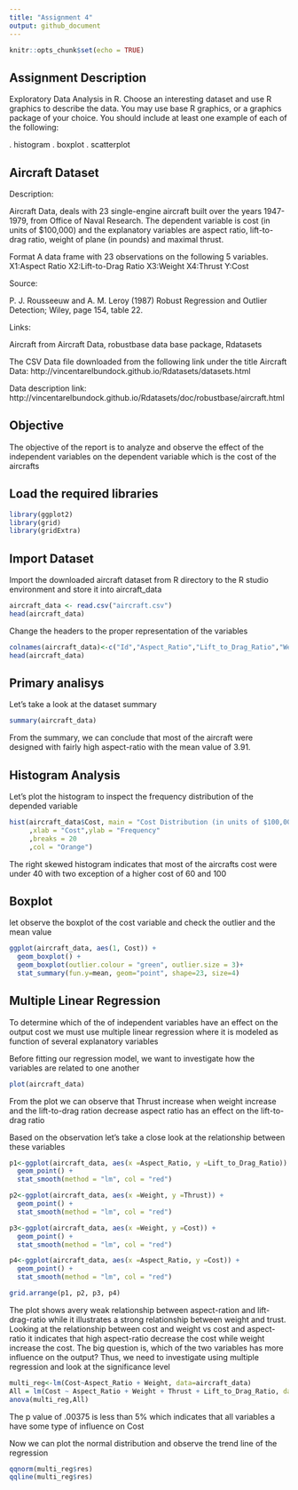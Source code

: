 ---
title: "Assignment 4"
output: github_document
---

```{r setup, include=FALSE}
knitr::opts_chunk$set(echo = TRUE)
```

## Assignment Description  

Exploratory Data Analysis in R. Choose an interesting dataset and use R graphics to describe the data. You may use base R graphics, or a graphics package of your choice. You should include at least one example of each of the following:

. histogram
. boxplot
. scatterplot

## Aircraft Dataset

Description: 

Aircraft Data, deals with 23 single-engine aircraft built over the years 1947-1979, from Office of Naval Research. The dependent variable is cost (in units of \$100,000) and the explanatory variables are aspect ratio, lift-to-drag ratio, weight of plane (in pounds) and maximal thrust.

Format 
A data frame with 23 observations on the following 5 variables.
X1:Aspect Ratio
X2:Lift-to-Drag Ratio
X3:Weight
X4:Thrust
Y:Cost

Source:

P. J. Rousseeuw and A. M. Leroy (1987) Robust Regression and Outlier Detection; Wiley, page 154, table 22.

Links: 

Aircraft from Aircraft Data, robustbase data base package, Rdatasets

The CSV Data file downloaded from the following link under the title Aircraft Data:
        http://vincentarelbundock.github.io/Rdatasets/datasets.html

Data description link: 
        http://vincentarelbundock.github.io/Rdatasets/doc/robustbase/aircraft.html

## Objective 
The objective of the report is to analyze and observe the effect of the independent variables on the dependent variable which is the cost of the aircrafts

## Load the required libraries 

```{r}

library(ggplot2)
library(grid)
library(gridExtra)
```

## Import Dataset

Import the downloaded aircraft dataset from R directory to the R studio environment and store it into aircraft_data

```{r}
aircraft_data <- read.csv("aircraft.csv")
head(aircraft_data)
```

Change the headers to the proper representation of the variables

```{r}
colnames(aircraft_data)<-c("Id","Aspect_Ratio","Lift_to_Drag_Ratio","Weight","Thrust","Cost")
head(aircraft_data)
```

## Primary analisys 

Let's take a look at the dataset summary
```{r}
summary(aircraft_data)
```

From the summary, we can conclude that most of the aircraft were designed with fairly high aspect-ratio with the mean value of 3.91. 

## Histogram Analysis

Let's plot the histogram to inspect the frequency distribution of the depended variable

```{r}
hist(aircraft_data$Cost, main = "Cost Distribution (in units of $100,000)"
     ,xlab = "Cost",ylab = "Frequency"
     ,breaks = 20
     ,col = "Orange")

```

The right skewed histogram indicates that most of the aircrafts cost were under 40 with two exception of a higher cost of 60 and 100 

## Boxplot 

let observe the boxplot of the cost variable and check the outlier and the mean value 

```{r}
ggplot(aircraft_data, aes(1, Cost)) + 
  geom_boxplot() +
  geom_boxplot(outlier.colour = "green", outlier.size = 3)+
  stat_summary(fun.y=mean, geom="point", shape=23, size=4)
```


## Multiple Linear Regression

To determine which of the of independent variables have an effect on the output cost we must use multiple linear regression where it is modeled as function of several explanatory variables

Before fitting our regression model, we want to investigate how the variables are related to one another

```{r}
plot(aircraft_data)
```

From the plot we can observe that Thrust increase when weight increase and the lift-to-drag ration decrease aspect ratio has an effect on the lift-to-drag ratio

Based on the observation let's take a close look at the relationship between these variables  

```{r}
p1<-ggplot(aircraft_data, aes(x =Aspect_Ratio, y =Lift_to_Drag_Ratio)) + 
  geom_point() +
  stat_smooth(method = "lm", col = "red")

p2<-ggplot(aircraft_data, aes(x =Weight, y =Thrust)) + 
  geom_point() +
  stat_smooth(method = "lm", col = "red")

p3<-ggplot(aircraft_data, aes(x =Weight, y =Cost)) + 
  geom_point() +
  stat_smooth(method = "lm", col = "red")

p4<-ggplot(aircraft_data, aes(x =Aspect_Ratio, y =Cost)) + 
  geom_point() +
  stat_smooth(method = "lm", col = "red")

grid.arrange(p1, p2, p3, p4)

```

The plot shows avery weak relationship between aspect-ration and lift-drag-ratio while it illustrates a strong relationship between weight and trust. Looking at the relationship between cost and weight vs cost and aspect-ratio it indicates that high aspect-ratio decrease the cost while weight increase the cost. The big question is, which of the two variables has more influence on the output? Thus, we need to investigate using multiple regression and look at the significance level 

```{r}
multi_reg<-lm(Cost~Aspect_Ratio + Weight, data=aircraft_data)
All = lm(Cost ~ Aspect_Ratio + Weight + Thrust + Lift_to_Drag_Ratio, data=aircraft_data)
anova(multi_reg,All) 

```

The p value of .00375 is less than 5% which indicates that all variables a have some type of influence on Cost

Now we can plot the normal distribution and observe the trend line of the regression

```{r}
qqnorm(multi_reg$res)
qqline(multi_reg$res)

```






